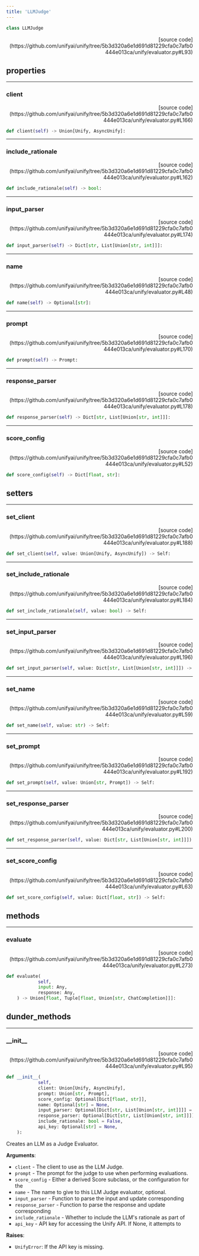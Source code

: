 ```yaml
---
title: 'LLMJudge'
---
```


```python
class LLMJudge
```

<p align="right">[source code](https://github.com/unifyai/unify/tree/5b3d320a6e1d691d81229cfa0c7afb0444e013ca/unify/evaluator.py#L93)</p>



## properties

---

### client

<p align="right">[source code](https://github.com/unifyai/unify/tree/5b3d320a6e1d691d81229cfa0c7afb0444e013ca/unify/evaluator.py#L166)</p>

```python
def client(self) -> Union[Unify, AsyncUnify]:
```



---

### include\_rationale

<p align="right">[source code](https://github.com/unifyai/unify/tree/5b3d320a6e1d691d81229cfa0c7afb0444e013ca/unify/evaluator.py#L162)</p>

```python
def include_rationale(self) -> bool:
```



---

### input\_parser

<p align="right">[source code](https://github.com/unifyai/unify/tree/5b3d320a6e1d691d81229cfa0c7afb0444e013ca/unify/evaluator.py#L174)</p>

```python
def input_parser(self) -> Dict[str, List[Union[str, int]]]:
```



---

### name

<p align="right">[source code](https://github.com/unifyai/unify/tree/5b3d320a6e1d691d81229cfa0c7afb0444e013ca/unify/evaluator.py#L48)</p>

```python
def name(self) -> Optional[str]:
```



---

### prompt

<p align="right">[source code](https://github.com/unifyai/unify/tree/5b3d320a6e1d691d81229cfa0c7afb0444e013ca/unify/evaluator.py#L170)</p>

```python
def prompt(self) -> Prompt:
```



---

### response\_parser

<p align="right">[source code](https://github.com/unifyai/unify/tree/5b3d320a6e1d691d81229cfa0c7afb0444e013ca/unify/evaluator.py#L178)</p>

```python
def response_parser(self) -> Dict[str, List[Union[str, int]]]:
```



---

### score\_config

<p align="right">[source code](https://github.com/unifyai/unify/tree/5b3d320a6e1d691d81229cfa0c7afb0444e013ca/unify/evaluator.py#L52)</p>

```python
def score_config(self) -> Dict[float, str]:
```



## setters

---

### set\_client

<p align="right">[source code](https://github.com/unifyai/unify/tree/5b3d320a6e1d691d81229cfa0c7afb0444e013ca/unify/evaluator.py#L188)</p>

```python
def set_client(self, value: Union[Unify, AsyncUnify]) -> Self:
```



---

### set\_include\_rationale

<p align="right">[source code](https://github.com/unifyai/unify/tree/5b3d320a6e1d691d81229cfa0c7afb0444e013ca/unify/evaluator.py#L184)</p>

```python
def set_include_rationale(self, value: bool) -> Self:
```



---

### set\_input\_parser

<p align="right">[source code](https://github.com/unifyai/unify/tree/5b3d320a6e1d691d81229cfa0c7afb0444e013ca/unify/evaluator.py#L196)</p>

```python
def set_input_parser(self, value: Dict[str, List[Union[str, int]]]) -> Self:
```



---

### set\_name

<p align="right">[source code](https://github.com/unifyai/unify/tree/5b3d320a6e1d691d81229cfa0c7afb0444e013ca/unify/evaluator.py#L59)</p>

```python
def set_name(self, value: str) -> Self:
```



---

### set\_prompt

<p align="right">[source code](https://github.com/unifyai/unify/tree/5b3d320a6e1d691d81229cfa0c7afb0444e013ca/unify/evaluator.py#L192)</p>

```python
def set_prompt(self, value: Union[str, Prompt]) -> Self:
```



---

### set\_response\_parser

<p align="right">[source code](https://github.com/unifyai/unify/tree/5b3d320a6e1d691d81229cfa0c7afb0444e013ca/unify/evaluator.py#L200)</p>

```python
def set_response_parser(self, value: Dict[str, List[Union[str, int]]]) -> Self:
```



---

### set\_score\_config

<p align="right">[source code](https://github.com/unifyai/unify/tree/5b3d320a6e1d691d81229cfa0c7afb0444e013ca/unify/evaluator.py#L63)</p>

```python
def set_score_config(self, value: Dict[float, str]) -> Self:
```



## methods

---

### evaluate

<p align="right">[source code](https://github.com/unifyai/unify/tree/5b3d320a6e1d691d81229cfa0c7afb0444e013ca/unify/evaluator.py#L273)</p>

```python
def evaluate(
            self,
            input: Any,
            response: Any,
    ) -> Union[float, Tuple[float, Union[str, ChatCompletion]]]:
```



## dunder_methods

---

### \_\_init\_\_

<p align="right">[source code](https://github.com/unifyai/unify/tree/5b3d320a6e1d691d81229cfa0c7afb0444e013ca/unify/evaluator.py#L95)</p>

```python
def __init__(
            self,
            client: Union[Unify, AsyncUnify],
            prompt: Union[str, Prompt],
            score_config: Optional[Dict[float, str]],
            name: Optional[str] = None,
            input_parser: Optional[Dict[str, List[Union[str, int]]]] = None,
            response_parser: Optional[Dict[str, List[Union[str, int]]]] = None,
            include_rationale: bool = False,
            api_key: Optional[str] = None,
    ):
```

Creates an LLM as a Judge Evaluator.

**Arguments**:

- `client` - The client to use as the LLM Judge.
- `prompt` - The prompt for the judge to use when performing evaluations.
- `score_config` - Either a derived Score subclass, or the configuration for the
- `name` - The name to give to this LLM Judge evaluator, optional.
- `input_parser` - Function to parse the input and update corresponding
- `response_parser` - Function to parse the response and update corresponding
- `include_rationale` - Whether to include the LLM's rationale as part of
- `api_key` - API key for accessing the Unify API. If None, it attempts to



**Raises**:

- `UnifyError`: If the API key is missing.